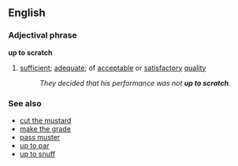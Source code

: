 ==English==
===Adjectival phrase===
'''up to scratch'''
#{{idiom}} [[sufficient]]; [[adequate]]; of [[acceptable]] or [[satisfactory]] [[quality]]
#:''They decided that his performance was not '''up to scratch'''.''

===See also===
*[[cut the mustard]]
*[[make the grade]]
*[[pass muster]]
*[[up to par]]
*[[up to snuff]]